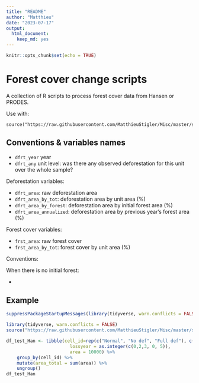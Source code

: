 ```yaml
---
title: "README"
author: "Matthieu"
date: "2023-07-17"
output:
  html_document:
    keep_md: yes
---
```


```r
knitr::opts_chunk$set(echo = TRUE)
```

# Forest cover change scripts 

A collection of R scripts to process forest cover data from Hansen or PRODES.

Use with:

```
source("https://raw.githubusercontent.com/MatthieuStigler/Misc/master/spatial/forest_cover_change/frst_forest_cover_change_scripts.R")
```

## Conventions & variables names

- `dfrt_year` year
- `dfrt_any` unit level: was there any observed deforestation for this unit over the whole sample?

Deforestation variables:

- `dfrt_area`: raw deforestation area
- `dfrt_area_by_tot`: deforestation area by unit area (%)
- `dfrt_area_by_forest`: deforestation area by initial forest area (%)
- `dfrt_area_annualized`: deforestation area by previous year's forest area (%)

Forest cover variables:

- `frst_area`: raw forest cover
- `frst_area_by_tot`: forest cover by unit area (%)


Conventions:

When there is no initial forest:

 -


## Example

```r
suppressPackageStartupMessages(library(tidyverse, warn.conflicts = FALSE))
```


```r
library(tidyverse, warn.conflicts = FALSE)
source("https://raw.githubusercontent.com/MatthieuStigler/Misc/master/spatial/forest_cover_change/frst_forest_cover_change_scripts.R")

df_test_Han <- tibble(cell_id=rep(c("Normal", "No def", "Full def"), c(3,1, 1)),
                        lossyear = as.integer(c(0,2,3, 0, 5)),
                        area = 10000) %>%   
    group_by(cell_id) %>%
    mutate(area_total = sum(area)) %>%
    ungroup()
df_test_Han
```